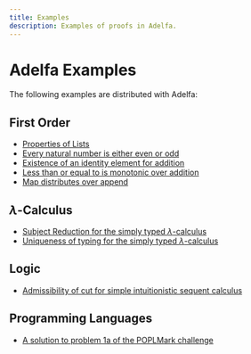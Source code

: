 ```yaml
---
title: Examples
description: Examples of proofs in Adelfa.
---
```


# Adelfa Examples

The following examples are distributed with Adelfa:

## First Order

- [Properties of Lists](/examples/first-order/lists)
- [Every natural number is either even or odd](/examples/first-order/even-or-odd)
- [Existence of an identity element for addition](/examples/first-order/ident)
- [Less than or equal to is monotonic over addition](/examples/first-order/leq)
- [Map distributes over append](/examples/first-order/map)


## $\lambda$-Calculus

- [Subject Reduction for the simply typed $\lambda$-calculus](/examples/lambda-calculus/subj-reduction)
- [Uniqueness of typing for the simply typed $\lambda$-calculus](/examples/lambda-calculus/unique)

## Logic

- [Admissibility of cut for simple intuitionistic sequent calculus](/examples/logic/cut)

## Programming Languages

- [A solution to problem 1a of the POPLMark challenge](examples/programming-languages/poplmark)